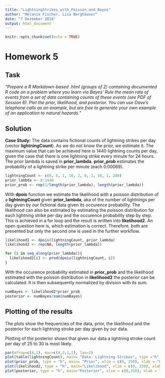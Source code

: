 ---
title: "LightningStrikes_with_Poisson_and_Bayes"
author: "Melanie Fischer, Lisa Berghäuser"
date: "7 Dezember 2018"
output: html_document
---

```{r setup, include=FALSE}
knitr::opts_chunk$set(echo = TRUE)
```

# Homework 5

## Task 
*"Prepare a R Markdown-based .html (groups of 2) containing documented R code on a problem where you learn via Bayes' Rule the mean rate of events from a set of data containing counts of these events (see PDF of Session 6). Plot the prior, likelihood, and posterior. You can use Dave's telephone calls as an example, but are free to generate your own example of an application to natural hazards."*

## Solution 
**Case Study:** The data contains fictional counts of lightning strikes per day (vector **lightningCount**). As we do not know the prior, we estimate it. The maximum value that can be achieved here is 1440 lightning counts per day, given the case that there is one lightning strike every minute for 24 hours. The prior lambda is saved in **prior_lambda**. **prior_prob** estimates the probability of a lightning strike per minute (each 0.00069). 

```{r}
lightningCount <- c(0, 5, 1, 10, 2, 0, 1, 50, 1, 200) 
prior_lambda <- 0:1440
prior_prob <- rep(1/length(prior_lambda), length(prior_lambda))
```

With **dpois** function we estimate the likelihood with a poisson distribution of a **lightningCount** given **prior_lambda**, aka of the number of lightnings per day given by our fictional data given its occurence probability. 
The likelihood can also be estimated by estimating the poisson distribution for each lightning strike per day and the occurence probability step by step. This is achieved in a for loop and the result is written into **likelihood2**. An open question here is, which estimation is correct. Therefore, both are presented but only the second one is used in the further workflow. 
```{r}
likelihood1 <- dpois(lightningCount, prior_lambda)
likelihood2 <- rep(NA, length(prior_lambda))

for (i in seq_along(prior_lambda)){
  likelihood2[i] <- prod(dpois(lightningCount, i))
}
```

With the occurence probability estimated in **prior_prob** and the likelihood estimated with the poisson distribution in **likelihood2** the posterior can be calculated. It is then subsequently normalized by division with its sum. 
```{r}
numBayes <- likelihood2*prior_prob
posterior <- numBayes/sum(numBayes)
```

## Plotting of the results

The plots show the frequencies of the data, prior, the likelihood and the posterior for each lightning stroke per day given by our data. 

Plotting of the posterior shows that given our data a lightning stroke count per day of 25 to 30 is most likely. 
```{r}
par(mfrow=c(4,1), mar=c(4,3,1,1), las=2)
plot(table(lightningCount), main= "Data: Lightning Strikes", type ="h")
plot(prior_prob, type = "h", main= "Prior", xlim = c(0, 250), xlab = "Lightning strikes per day (axis limited to 250)")
plot(likelihood2, type = "h", main="Likelihood", xlim = c(0, 250), xlab = "Lightning strikes per day (axis limited to 250)")
plot(posterior, type = "h", main="Posterior", xlim = c(0,250), xlab = "Lightning strikes per day (axis limited to 250)")
```
